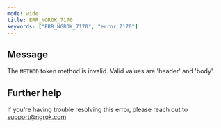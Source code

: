 ```yaml
---
mode: wide
title: ERR_NGROK_7170
keywords: ["ERR_NGROK_7170", "error 7170"]
---
```


## Message

The `METHOD` token method is invalid. Valid values are 'header' and 'body'.

## Further help

If you're having trouble resolving this error, please reach out to [support@ngrok.com](mailto:support@ngrok.com?subject=Help%20with%20ERR_NGROK_7170)
